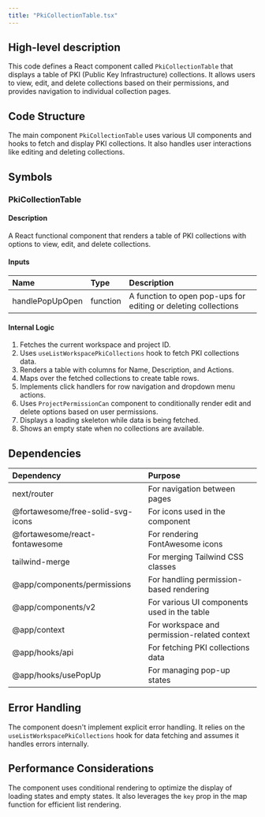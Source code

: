 ```yaml
---
title: "PkiCollectionTable.tsx"
---
```


## High-level description
This code defines a React component called `PkiCollectionTable` that displays a table of PKI (Public Key Infrastructure) collections. It allows users to view, edit, and delete collections based on their permissions, and provides navigation to individual collection pages.

## Code Structure
The main component `PkiCollectionTable` uses various UI components and hooks to fetch and display PKI collections. It also handles user interactions like editing and deleting collections.

## Symbols

### PkiCollectionTable
#### Description
A React functional component that renders a table of PKI collections with options to view, edit, and delete collections.

#### Inputs
| Name | Type | Description |
|:-----|:-----|:------------|
| handlePopUpOpen | function | A function to open pop-ups for editing or deleting collections |

#### Internal Logic
1. Fetches the current workspace and project ID.
2. Uses `useListWorkspacePkiCollections` hook to fetch PKI collections data.
3. Renders a table with columns for Name, Description, and Actions.
4. Maps over the fetched collections to create table rows.
5. Implements click handlers for row navigation and dropdown menu actions.
6. Uses `ProjectPermissionCan` component to conditionally render edit and delete options based on user permissions.
7. Displays a loading skeleton while data is being fetched.
8. Shows an empty state when no collections are available.

## Dependencies
| Dependency | Purpose |
|:-----------|:--------|
| next/router | For navigation between pages |
| @fortawesome/free-solid-svg-icons | For icons used in the component |
| @fortawesome/react-fontawesome | For rendering FontAwesome icons |
| tailwind-merge | For merging Tailwind CSS classes |
| @app/components/permissions | For handling permission-based rendering |
| @app/components/v2 | For various UI components used in the table |
| @app/context | For workspace and permission-related context |
| @app/hooks/api | For fetching PKI collections data |
| @app/hooks/usePopUp | For managing pop-up states |

## Error Handling
The component doesn't implement explicit error handling. It relies on the `useListWorkspacePkiCollections` hook for data fetching and assumes it handles errors internally.

## Performance Considerations
The component uses conditional rendering to optimize the display of loading states and empty states. It also leverages the `key` prop in the map function for efficient list rendering.